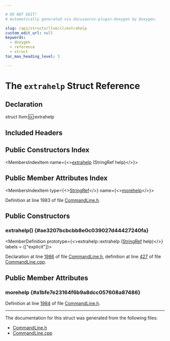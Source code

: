 ```yaml
---

# DO NOT EDIT!
# Automatically generated via docusaurus-plugin-doxygen by Doxygen.

slug: /api/structs/llvm/cl/extrahelp
custom_edit_url: null
keywords:
  - doxygen
  - reference
  - struct
toc_max_heading_level: 3

---
```





# The `extrahelp` Struct Reference

<DoxygenPage pluginConfig={pluginConfig}>



## Declaration

<CodeBlock>struct llvm::cl::extrahelp</CodeBlock>

## Included Headers

<IncludesList>
<IncludesListItem
  filePath="llvm/Support/CommandLine.h"
  permalink="/docs/api/files/include/include/llvm/include/llvm/support/commandline-h"
  isLocal="true" />
</IncludesList>

## Public Constructors Index

<MembersIndex>

<MembersIndexItem
  name={<><a href="#ae3207bcbcbb8e0c039027d44427240fa">extrahelp</a> (StringRef help)</>}>
</MembersIndexItem>

</MembersIndex>

## Public Member Attributes Index

<MembersIndex>

<MembersIndexItem
  type={<><a href="/docs/api/classes/llvm/stringref">StringRef</a></>}
  name={<><a href="#a1bfe7e23164f6b9a8dcc057608a87486">morehelp</a></>}>
</MembersIndexItem>

</MembersIndex>


Definition at line 1983 of file <a href="/docs/api/files/include/include/llvm/include/llvm/support/commandline-h">CommandLine.h</a>.

<SectionDefinition>

## Public Constructors

### extrahelp() {#ae3207bcbcbb8e0c039027d44427240fa}

<MemberDefinition
  prototype={<>extrahelp::extrahelp (<a href="/docs/api/classes/llvm/stringref">StringRef</a> help)</>}
  labels = {["explicit"]}>

Declaration at line <a href="/docs/api/files/include/include/llvm/include/llvm/support/commandline-h/#l01986">1986</a> of file <a href="/docs/api/files/include/include/llvm/include/llvm/support/commandline-h">CommandLine.h</a>, definition at line <a href="/docs/api/files/lib/lib/support/commandline-cpp/#l00427">427</a> of file <a href="/docs/api/files/lib/lib/support/commandline-cpp">CommandLine.cpp</a>.
</MemberDefinition>

</SectionDefinition>

<SectionDefinition>

## Public Member Attributes

### morehelp {#a1bfe7e23164f6b9a8dcc057608a87486}

<MemberDefinition
  prototype="StringRef llvm::cl::extrahelp::morehelp">

Definition at line <a href="/docs/api/files/include/include/llvm/include/llvm/support/commandline-h/#l01984">1984</a> of file <a href="/docs/api/files/include/include/llvm/include/llvm/support/commandline-h">CommandLine.h</a>.
</MemberDefinition>

</SectionDefinition>

<hr/>

The documentation for this struct was generated from the following files:

<ul>
<li><a href="/docs/api/files/include/include/llvm/include/llvm/support/commandline-h">CommandLine.h</a></li>
<li><a href="/docs/api/files/lib/lib/support/commandline-cpp">CommandLine.cpp</a></li>
</ul>

</DoxygenPage>
